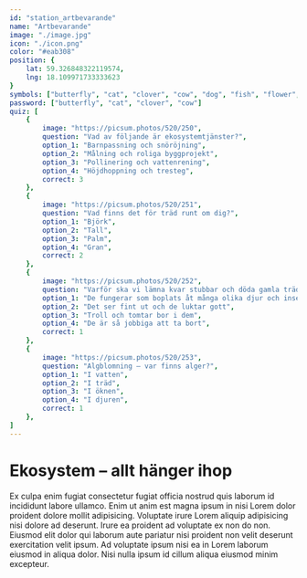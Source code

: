 ```yaml
---
id: "station_artbevarande"
name: "Artbevarande"
image: "./image.jpg"
icon: "./icon.png"
color: "#eab308"
position: {
	lat: 59.326848322119574,
	lng: 18.109971733333623
}
symbols: ["butterfly", "cat", "clover", "cow", "dog", "fish", "flower", "fox", "frog"]
password: ["butterfly", "cat", "clover", "cow"]
quiz: [
	{
		image: "https://picsum.photos/520/250",
		question: "Vad av följande är ekosystemtjänster?",
		option_1: "Barnpassning och snöröjning",
		option_2: "Målning och roliga byggprojekt",
		option_3: "Pollinering och vattenrening",
		option_4: "Höjdhoppning och tresteg",
		correct: 3
	},
	{
		image: "https://picsum.photos/520/251",
		question: "Vad finns det för träd runt om dig?",
		option_1: "Björk",
		option_2: "Tall",
		option_3: "Palm",
		option_4: "Gran",
		correct: 2
	},
	{
		image: "https://picsum.photos/520/252",
		question: "Varför ska vi lämna kvar stubbar och döda gamla träd när vi avverkar skog?",
		option_1: "De fungerar som boplats åt många olika djur och insekter",
		option_2: "Det ser fint ut och de luktar gott",
		option_3: "Troll och tomtar bor i dem",
		option_4: "De är så jobbiga att ta bort",
		correct: 1
	},
	{
		image: "https://picsum.photos/520/253",
		question: "Algblomning – var finns alger?",
		option_1: "I vatten",
		option_2: "I träd",
		option_3: "I öknen",
		option_4: "I djuren",
		correct: 1
	},
]
---
```


# Ekosystem – allt hänger ihop

Ex culpa enim fugiat consectetur fugiat officia nostrud quis laborum id incididunt labore ullamco. Enim ut anim est magna ipsum in nisi Lorem dolor proident dolore mollit adipisicing. Voluptate irure Lorem aliquip adipisicing nisi dolore ad deserunt. Irure ea proident ad voluptate ex non do non. Eiusmod elit dolor qui laborum aute pariatur nisi proident non velit deserunt exercitation velit ipsum. Ad voluptate ipsum nisi ea in Lorem laborum eiusmod in aliqua dolor. Nisi nulla ipsum id cillum aliqua eiusmod minim excepteur.
